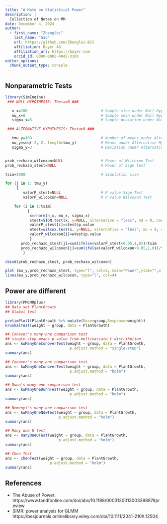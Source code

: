 ```yaml
---
title: "A Note on Statistical Power"
description: | 
  Collection of Notes on MM
date: December 4, 2024
author:
  - first_name: "Zhenglei"
    last_name: "Gao"
    url: https://github.com/Zhenglei-BCS
    affiliation: Bayer AG
    affiliation_url: https://bayer.com
    orcid_id: 0000-0002-4042-310X
editor_options: 
  chunk_output_type: console
---
```


## Nonparametric Tests

```r
library(SimEngine)
 ### NULL HYPOTHESIS: Theta=0 ###

   n_x=200                                 # Sample size under Null Hypothesis
   mu_x=0                                  # Sample mean under Null Hypothesis
   sigma_x=3                               # Sample deviation under Null Hypotesis

 ### ALTERNATIVE HYPOTHESIS: Theta>0 ###

   tmu_y=100                               # Number of means under Alternative Hypothesis
   mu_y=seq(-2, 2, length=tmu_y)           # Means under Alternative Hypothesis
   sigma_y=3                               # Deviation under Alternative Hypothesis


prob_rechazo_wilcoxon=NULL                 # Power of Wilcoxon Test
prob_rechazo_stest=NULL                    # Power of Sign Test

tsim=1000                                  # Simulation size

for (j in 1: tmu_y)
     {
        valorP_stest=NULL                  # P value Sign Test
        valorP_wilcoxon=NULL               # P value Wilcoxon Test

    for (i in 1:tsim)
          {
           x=rnorm(n_x, mu_x, sigma_x)
           stest=SIGN.test(x, y=NULL, alternative = "less", md = 0, conf.level = 0.95)
           valorP_stest[i]=stest$p.value
           wtest=wilcox.test(x, y=NULL, alternative = "less", mu = 0, conf.level = 0.95)
           valorP_wilcoxon[i]=wtest$p.value
           }
       prob_rechazo_stest[j]=sum(ifelse(valorP_stest<0.05,1,0))/tsim
       prob_rechazo_wilcoxon[j]=sum(ifelse(valorP_wilcoxon<0.05,1,0))/tsim
        }

cbind(prob_rechazo_stest, prob_rechazo_wilcoxon)

plot (mu_y,prob_rechazo_stest, type="l", col=2, main="Power",ylab="",xlab="")
lines(mu_y,prob_rechazo_wilcoxon, type="l", col=4)
```

## Power are different


```r
library(PMCMRplus)
## Data set PlantGrowth
## Global test

prelimPlot1(PlantGrowth %>% mutate(Dose=group,Response=weight))
kruskalTest(weight ~ group, data = PlantGrowth)

## Conover's many-one comparison test
## single-step means p-value from multivariate t distribution
ans <- kwManyOneConoverTest(weight ~ group, data = PlantGrowth,
                             p.adjust.method = "single-step")
summary(ans)

## Conover's many-one comparison test
ans <- kwManyOneConoverTest(weight ~ group, data = PlantGrowth,
                             p.adjust.method = "holm")
summary(ans)

## Dunn's many-one comparison test
ans <- kwManyOneDunnTest(weight ~ group, data = PlantGrowth,
                             p.adjust.method = "holm")
summary(ans)

## Nemenyi's many-one comparison test
ans <- kwManyOneNdwTest(weight ~ group, data = PlantGrowth,
                        p.adjust.method = "holm")
summary(ans)

## Many one U test
ans <- manyOneUTest(weight ~ group, data = PlantGrowth,
                        p.adjust.method = "holm")
summary(ans)

## Chen Test
ans <- chenTest(weight ~ group, data = PlantGrowth,
                    p.adjust.method = "holm")
summary(ans)
```


## References

- The Abuse of Power: https://www.tandfonline.com/doi/abs/10.1198/000313001300339897#preview
- SIMR: power analysis for GLMM https://besjournals.onlinelibrary.wiley.com/doi/10.1111/2041-210X.12504
